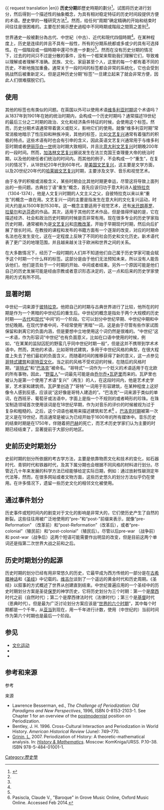 {{ request translation |en}}
'''历史分期'''即歷史時期的劃分<ref name="海">{{cite book|editor=辭海編輯委員會|title=《辭海》（1989年版）|year=1989|publisher=[[上海辭書出版社|上海辭書出版社]]}}</ref>{{rp|381}}。试图将历史进行划分，然后得到一个描述性的抽象概念，为具有相对稳定特征的历史时间段提供方便的术语。歷史學的一種研究方法<ref name="海"/>{{rp|381}}。然而，给任何“周期”确定精确的开始和结束时间往往是很困难的。主要在於揭示歷史過程中不同時期或階段之間質之差別<ref name="海"/>{{rp|381}}。

世界通史一般被劃分為古代、中世紀（中古）、近代和現代四個時期<ref name="海"/>{{rp|381}}。在某种程度上，历史是连续的并且不具有一般性，所有的分期系统都或多或少的具有可选择性。在一個階段或一個時期中還可作進一步劃分<ref name="海"/>{{rp|381}}。然而在没有历史分期的情况下，过去的时间只不过是分散的事件，没有一个框架来帮助我们理解它们，导致难以理解或者理解不准确。民族、文化、家庭甚至个人，这里的每一个都有着不同的历史，不断地施加重叠。通常关于一段时间的标签都会非常的系统化，它也会受到挑战然后被重新定义。但是这种历史分期“标签”一旦建立起来了就会非常方便，因此人们很难摆脱它们。

==使用==
其他的标签也有类似的问题。在英国以外可以使用术语[[维多利亚时期|维多利亚时期]]这个术语吗？从1837年到1901年在她的统治时期内，会构成一个历史时期吗？通常描述19世纪的最后三分之二时期的政治、文化和经济条件特征的时候，会使用这个标签。然而，历史分期术语通常带着褒义或贬义，影响它们的使用。就像“维多利亚时期”常常消极地暗示了性压抑和种族冲突，其他的标签，比如[[文艺复兴|文艺复兴]]通常有着强烈的积极的特点。这些术语有时也会有引申的含义，因此英语文艺复兴通常用于与维多利亚时期或者[[伊丽莎白一世|伊丽莎白一世]]统治时期大致相同，并且比[[意大利文艺复兴|意大利文艺复兴]]时期晚200年的一段时间。然而，[[加洛林文艺复兴|加洛林文艺复兴]]据说发生在法兰克国王查理曼大帝的统治时期，以及他的继任者们统治的时间内。而其他的例子，不会构成一个“重生”，在复兴的情况下，从18世纪20年代到60年代，是[[美国文艺复兴|美国文艺复兴]]，这主要是文学方面，以及20世纪20年代的[[哈莱姆文艺复兴|哈莱姆文艺复兴]]时期，主要涉及文学、音乐和视觉艺术。

由于名字的积极或消极含义，某些时期会比其他时期更幸运，尽管这将导致上面列出的一些问题。古典拉丁语“重生”概念，首先应该归功于意大利诗人[[彼特拉克|彼特拉克]]（1304-1374），他是人文复兴时期的人文主义之父，自彼特拉克以来以来“重生”的概念一直在用。文艺复兴一词的主要是指发生在意大利的文化复兴运动，时间大约是从1500年到1530年。这一概念主要适用于视觉艺术，还有[[米开朗基罗|米开朗基罗]]、[[拉斐尔|拉斐尔]]和[[达芬奇|达芬奇]]的作品。其次，适用于其他的艺术作品，但是值得怀疑的是，它在描述经济、社会和政治历史时期的时候是否非常有用。现在很多专业的历史学家指历史时期，通常被称为是[[文艺复兴|文艺复兴]]和[[宗教改革|宗教改革]]，开始于早期现代时期，然后向后扩展了很长时间。在教授的课程和发布的书籍方面有一个逐渐的改变，对应的时期命名法也在发生变化，这在一定程度上反映了不同的社会历史和文化历史。新术语代表了更广泛的地理范围，并且越来越关注于欧洲和世界之间的关系。

在大多数情况下，经历了一段时期的人们并不知道他们自己属于历史学家可能会赋予这个时期一个什么样的标签。这部分是由于他们无法预知未来，所以没有人能告诉他们，他们是否处于一个时期的开始、中间或者结束。另外一个原因可能是他们自己的历史发展可能是经由宗教或者意识形态决定的，这一点和后来的历史学家使用的方式有所不同。

==显著时期==
中世纪一词来源于[[彼特拉克|彼特拉克]]。他把自己的时期与古典世界进行了比较，他所在的时期是作为一个黑暗的中世纪后的重生后。中世纪的概念是指处于两个大规模的历史时期——[[古代|古代]]和[[现代|现代]]“中间”的一个阶段。它可以划分中世纪早期、中世纪中期和中世纪晚期。在现代学者中间，不经常使用“黑暗”一词，这是由于尽管有些作家试图保留和剥离它的负面内涵，但是要想中立地使用这个词仍然是很难的。“中世纪”这一术语，作为形容词“中世纪”也有负面意义，比如在口语中使用的时候，例如，“在某某的监狱囚犯的野蛮几乎同中世纪时期一般”，但是这并不携带到学术术语中。然而，其他的术语，比如哥特式建筑，多用于中世纪风格的典型，在很大程度上失去了他们最初的负面含义，而随着时间的推移获得了新的意义，这一点参见[[哥特式建筑|哥特式建筑]]和[[哥特亚文化|哥特亚文化]]。当之前的风格不受欢迎的时候，在随后的风格时期，“[[哥特式|哥特式]]”和“[[巴洛克|巴洛克]]”被命名。“哥特式”一词作为一个贬义的术语适用于在北欧的所有事物，因此，“[[野蛮人|野蛮人]]”一词最先可能是由[[乔尔乔•瓦萨里|乔尔乔•瓦萨里]]而来的。瓦萨里也被认为是第一个使用了术语“复兴”（再生）的人，在这段时间内，他是艺术史学家，艺术家和建筑师。瓦萨里创造了“哥特”一词用于形容建筑，在某种程度上这好像令人感到反感，应该说“这好像是哥特人建造的”。“巴洛克”一词来源于类似的单词，在西班牙、葡萄牙或法语中，字面上是指一个不规则的或者畸形的珍珠。在珠宝制造领域首次使用该词是在18世纪早期，作为对音乐的评价的时候被视为过于复杂和粗糙的。之后，这个词语也被用来描述建筑和艺术<ref>Pasiscla, Claude V., "Baroque" in Grove Music Online, Oxford Music Online. Accessed Feb 2014.</ref> 。[[巴洛克时期|巴洛克时期]]被第一次定义是在19世纪，而且通常是被认为已经开始于1600年的所有媒体中。音乐历史的结束时期是在1750年，伴随着把[[巴赫|巴赫]]的死亡，而艺术历史学家们认为主要的时期已经结束了，显著提前于大部分的地区。

==史前历史时期划分==
史前时期的划分所依据的考古学方法，主要是依靠物质文化和技术的变化，如石器时代、青铜时代和铁器时代，及其下属分期也会根据不同风格的材料进行划分。尽管近几十年来发展的科学方法已经能够给定实际日期，例如：通过放射性碳测定年代法等，然而，在很多网站或者文物方面，这些历史悠久的划分方法似乎仍在使用。在许多情况下，遗留一些历史文化的相邻文化被使用。

==通过事件划分==
历史事件或短时间内的剧变对于文化的影响是非常大的，它们使历史产生了自然的断裂。这些往往用被广泛地使用的“pre-”和“post-”前缀来表示，就像“pre-Reformation” （改革前）和“post-Reformation”（改革后），或者“pre-colonial”（殖民前）和“post-colonial”（殖民后）。尽管以后pre-war （战争前）和 post-war（战争后）这两个短语可能需要作出明显的改变，但是目前这两个单词还是指第二次世界大战之前和之后。

==历史时期划分的起源==
历史时期的划分已经有用非常悠久的历史，它最早成为西方传统的一部分是在[[古希腊神话|古希腊神话]]和《[[圣经|圣经]]》中记载的。[[维吉尔|维吉尔]]谈到了一个遥远的黄金时代和历史周期。《圣经》以叙事的方式概述了世界从创建直到结束。中世纪普遍应用的一个圣经中的历史时期划分方案是圣徒[[保罗|保罗]]的神学历史，它将历史划分为三个时期：第一个是[[摩西|摩西]]时代之前（自然时代）；第二个是摩西律法时代（法律时代）；第三个是[[基督|基督]]时代（恩典时代）。但是最为广泛讨论划分方案应该是“[[世界的六个时期|世界的六个时期]]”，其中每个时期都是一个千年，从[[亚当|亚当]]到现在，用一千年进行计数，使用（中世纪的）当前时间作为第六个时期也是最后一个阶段。

==参见==
*[[文化运动|文化运动]]
*{{tsl|en|List of time periods|}}
*{{tsl|en|Logarithmic timeline|}}

==参考和来源==
;参考
{{reflist}}
;来源
*Lawrence Besserman, ed., ''The Challenge of Periodization: Old Paradigms and New Perspectives'', 1996, ISBN 0-8153-2103-1. See Chapter 1 for an overview of the [[postmodernism|postmodernist]] position on Periodization.
*Bentley, J. H. 1996. Cross-Cultural Interaction and Periodization in World History. ''American Historical Review'' (June): 749–770.
*[[Leonid_Grinin|Grinin, L.]] 2007. Periodization of History: A theoretic-mathematical analysis. In: [https://web.archive.org/web/20120206111250/http://urss.ru/cgi-bin/db.pl?cp=&page=Book&id=53184&lang=en&blang=en&list=1 ''History & Mathematics'']. Moscow: KomKniga/URSS. P.10–38. ISBN 978-5-484-01001-1.
[[Category:歷史學|Category:歷史學]]